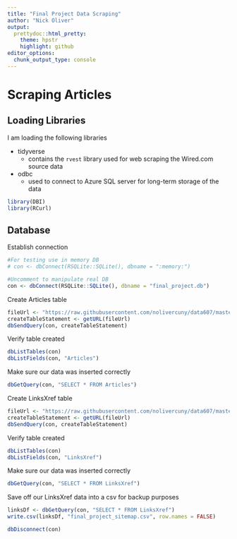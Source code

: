 ```yaml
---
title: "Final Project Data Scraping"
author: "Nick Oliver"
output:
  prettydoc::html_pretty:
    theme: hpstr
    highlight: github
editor_options: 
  chunk_output_type: console
---
```


# Scraping Articles

## Loading Libraries

I am loading the following libraries

  - tidyverse
    - contains the `rvest` library used for web scraping the Wired.com source data
  - odbc
    - used to connect to Azure SQL server for long-term storage of the data

```r
library(DBI)
library(RCurl)
```

## Database

Establish connection
```r

#For testing use in memory DB
# con <- dbConnect(RSQLite::SQLite(), dbname = ":memory:")

#Uncomment to manipulate real DB
con <- dbConnect(RSQLite::SQLite(), dbname = "final_project.db")
```

Create Articles table
```r
fileUrl <- "https://raw.githubusercontent.com/nolivercuny/data607/master/FinalProject/create_articles_table.sql"
createTableStatement <- getURL(fileUrl)
dbSendQuery(con, createTableStatement)
```

Verify table created
```r
dbListTables(con)
dbListFields(con, "Articles")
```

Make sure our data was inserted correctly
```r
dbGetQuery(con, "SELECT * FROM Articles")
```


Create LinksXref table
```r
fileUrl <- "https://raw.githubusercontent.com/nolivercuny/data607/master/FinalProject/create_linksxref_table.sql"
createTableStatement <- getURL(fileUrl)
dbSendQuery(con, createTableStatement)
```

Verify table created
```r
dbListTables(con)
dbListFields(con, "LinksXref")
```

Make sure our data was inserted correctly
```r
dbGetQuery(con, "SELECT * FROM LinksXref")
```

Save off our LinksXref data into a csv for backup purposes
```r
linksDf <- dbGetQuery(con, "SELECT * FROM LinksXref")
write.csv(linksDf, "final_project_sitemap.csv", row.names = FALSE)
```

```r
dbDisconnect(con)
```

